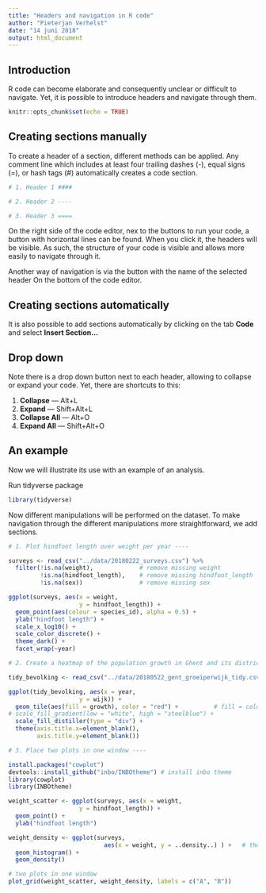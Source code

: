 ```yaml
---
title: "Headers and navigation in R code"
author: "Pieterjan Verhelst"
date: "14 juni 2018"
output: html_document
---
```


## Introduction

R code can become elaborate and consequently unclear or difficult to navigate. Yet, it is possible to introduce headers and navigate through them.

```r
knitr::opts_chunk$set(echo = TRUE)
```

## Creating sections manually

To create a header of a section, different methods can be applied. Any comment line which includes at least four trailing dashes (-), equal signs (=), or hash tags (#) automatically creates a code section.

```r
# 1. Header 1 ####

# 2. Header 2 ----

# 3. Header 3 ====

```

On the right side of the code editor, nex to the buttons to run your code, a button with horizontal lines can be found. When you click it, the headers will be visible. As such, the structure of your code is visible and allows more easily to navigate through it.

Another way of navigation is via the button with the name of the selected header On the bottom of the code editor.

## Creating sections automatically

It is also possible to add sections automatically by clicking on the tab **Code** and select **Insert Section...**

## Drop down

Note there is a drop down button next to each header, allowing to collapse or expand your code.
Yet, there are shortcuts to this:

1. **Collapse** — Alt+L
2. **Expand** — Shift+Alt+L
3. **Collapse All** — Alt+O
4. **Expand All** — Shift+Alt+O

## An example

Now we will illustrate its use with an example of an analysis.

Run tidyverse package

```r
library(tidyverse)
```

Now different manipulations will be performed on the dataset. To make navigation through the different manipulations more straightforward, we add sections.

```r
# 1. Plot hindfoot length over weight per year ----

surveys <- read_csv("../data/20180222_surveys.csv") %>% 
  filter(!is.na(weight),             # remove missing weight
         !is.na(hindfoot_length),    # remove missing hindfoot_length
         !is.na(sex))                # remove missing sex

ggplot(surveys, aes(x = weight, 
                    y = hindfoot_length)) + 
  geom_point(aes(colour = species_id), alpha = 0.5) +
  ylab("hindfoot length") +
  scale_x_log10() +
  scale_color_discrete() +
  theme_dark() +
  facet_wrap(~year)

# 2. Create a heatmap of the population growth in Ghent and its districts ----

tidy_bevolking <- read_csv("../data/20180522_gent_groeiperwijk_tidy.csv")

ggplot(tidy_bevolking, aes(x = year, 
                    y = wijk)) +
  geom_tile(aes(fill = growth), color = "red") +          # fill = colour of content/pane; color = colour of edge
# scale_fill_gradient(low = "white", high = "steelblue") +
  scale_fill_distiller(type = "div") +
  theme(axis.title.x=element_blank(),
        axis.title.y=element_blank())

# 3. Place two plots in one window ----

install.packages("cowplot")
devtools::install_github("inbo/INBOtheme") # install inbo theme
library(cowplot)
library(INBOtheme)

weight_scatter <- ggplot(surveys, aes(x = weight, 
                    y = hindfoot_length)) + 
  geom_point() +
  ylab("hindfoot length")

weight_density <- ggplot(surveys, 
                           aes(x = weight, y = ..density..) ) +   # the '..' refers to internal calculations of the density
  geom_histogram() + 
  geom_density()

# two plots in one window
plot_grid(weight_scatter, weight_density, labels = c("A", "B"))
```
